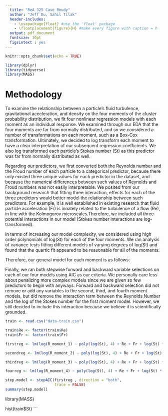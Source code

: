 ```yaml
---
  title: "ReA 325 Case Reudy"
  author: "Jeff Du, Sahil Tilak"
  header-includes: 
    - \usepackage{float} #use the 'float' package
    - \floatplacement{figure}{H} #make every figure with caption = h
  output: pdf_document
  fontsize: 10pt
  figsintext : yes
---
```


```r
knitr::opts_chunk$set(echo = TRUE)
```

```r
library(dplyr)
library(tidyverse)
library(MASS)
```


# Methodology

To examine the relationship between a particle's fluid turbulence, gravitational acceleration, and density on the four moments of the cluster
probability distribution, we fit four nonlinear regression models with each
moment as an individual response. We examined through our EDA that the 
four moments are far from normally distributed, and so we considered
a number of transformations on each moment, such as a Box-Cox transformation. Ultimately, we decided to log transform each moment
to have a clear interpretation of our subsequent regression coefficients.
We also log transformed each particle's Stokes number (St) as this predictor was far from normally distributed as well.

Regarding our predictors, we first converted both the Reynolds number and the Froud number of each particle to a categorical predictor, because there only existed three unique values for each predictor in the dataset, and because the numerical differences between such values of Reynolds and Froud numbers was not easily interpretable. We posited from our background research that fitting three interaction, effects for each of the three predictors would better model the relationship
between such predictors. For example, it is well established in existing
research that fluid particle acceleration (Fr) is innately related to the turbulence of a flow (Re), in line with the Kolmogorov microscales.Therefore, we included all three potential interactions in our model (Stokes number interactions are log-transformed).

In terms of increasing our model complexity, we considered using
high order polynomials of log(St) for each of the four moments.
We ran analysis of variance tests fitting different models of varying
degrees of log(St) and found that the quartic fit appeared to be
reasonable for all of the moments. 

Therefore, our general model for each moment is as follows:

Finally, we ran both stepwise forward and backward variable selections
on each of our four models using AIC as our criteria. We personally
care less about penalizing more complex models since we are given
so few predictors to begin with anyways. Forward and backward selection
did not remove or add any variables to the second, third, and fourth
moment models, but did remove the interaction term between the Reynolds
Number and the log of the Stokes number for the first moment model. However, we still decided to include this interaction because we believe
it is scientifically grounded.

```r
train <- read.csv("data-train.csv")

train$Re <- factor(train$Re)
train$Fr <- factor(train$Fr)
```

```r
firstreg <- lm(log(R_moment_1) ~ poly(log(St), 4) + Re + Fr + log(St) * Fr + log(St) * Re + Fr * Re, data = train)

secondreg <- lm(log(R_moment_2) ~ poly(log(St), 4) + Re + Fr + log(St) * Fr + log(St) * Re + Fr * Re, data = train)

thirdreg <- lm(log(R_moment_3) ~ poly(log(St), 4) + Re + Fr + log(St) * Fr + log(St) * Re + Fr * Re, data = train)

fourreg <- lm(log(R_moment_4) ~ poly(log(St), 4) + Re + Fr + log(St) * Fr + log(St) * Re + Fr * Re, data = train)
```

```r
step.model <- stepAIC(firstreg , direction = "both", 
                      trace = FALSE)
summary(step.model)
```



library(MASS)

hist(train$St)
```

